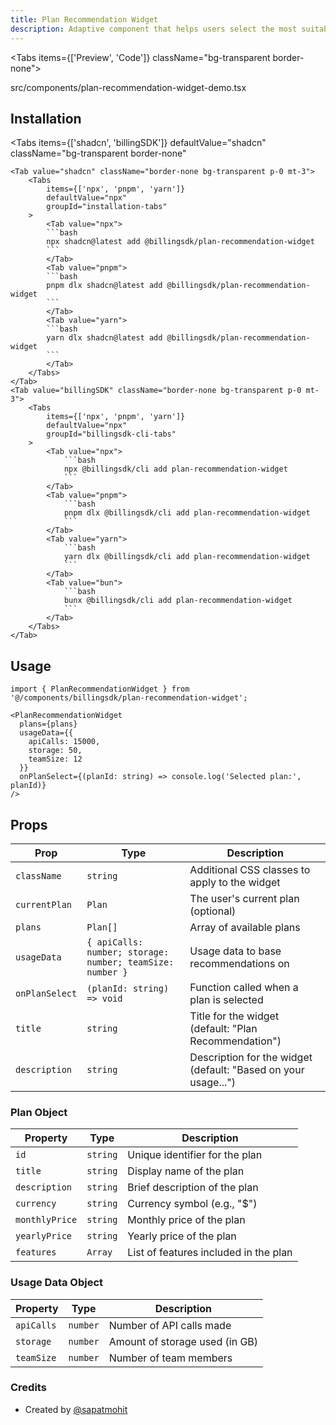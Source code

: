 ```yaml
---
title: Plan Recommendation Widget
description: Adaptive component that helps users select the most suitable subscription plan based on usage data and team size.
---
```


<Tabs items={['Preview', 'Code']} className="bg-transparent border-none">
  <Tab value="Preview" className="border-none bg-transparent p-0 mt-3">
    <PreviewComponents registryName="plan-recommendation-widget">
      <PlanRecommendationWidgetDemo />
    </PreviewComponents>
  </Tab>

  <Tab value="Code" className="mt-3">
    <include cwd lang="tsx" meta='title="@/components/plan-recommendation-widget-demo.tsx"'>src/components/plan-recommendation-widget-demo.tsx</include>
  </Tab>
</Tabs>

## Installation

<Tabs
	items={['shadcn', 'billingSDK']}
	defaultValue="shadcn"
	className="bg-transparent border-none"
>
	<Tab value="shadcn" className="border-none bg-transparent p-0 mt-3">
		<Tabs
			items={['npx', 'pnpm', 'yarn']}
			defaultValue="npx"
			groupId="installation-tabs"
		>
			<Tab value="npx">
			```bash
			npx shadcn@latest add @billingsdk/plan-recommendation-widget 
			```
			</Tab>
			<Tab value="pnpm">
			```bash
			pnpm dlx shadcn@latest add @billingsdk/plan-recommendation-widget 
			```
			</Tab>
			<Tab value="yarn">
			```bash
			yarn dlx shadcn@latest add @billingsdk/plan-recommendation-widget 
			```
			</Tab>
		</Tabs>
	</Tab>
	<Tab value="billingSDK" className="border-none bg-transparent p-0 mt-3">
		<Tabs
			items={['npx', 'pnpm', 'yarn']}
			defaultValue="npx"
			groupId="billingsdk-cli-tabs"
		>
			<Tab value="npx">
				```bash 
				npx @billingsdk/cli add plan-recommendation-widget 
				```
			</Tab>
			<Tab value="pnpm">
				```bash
				pnpm dlx @billingsdk/cli add plan-recommendation-widget 
				```
			</Tab>
			<Tab value="yarn">
				```bash
				yarn dlx @billingsdk/cli add plan-recommendation-widget 
				```		
			</Tab>
			<Tab value="bun">
				```bash 
				bunx @billingsdk/cli add plan-recommendation-widget 
				```
			</Tab>
		</Tabs>
	</Tab>
</Tabs>

## Usage

```tsx
import { PlanRecommendationWidget } from '@/components/billingsdk/plan-recommendation-widget';
```

```tsx
<PlanRecommendationWidget
  plans={plans}
  usageData={{
    apiCalls: 15000,
    storage: 50,
    teamSize: 12
  }}
  onPlanSelect={(planId: string) => console.log('Selected plan:', planId)}
/>
```

## Props

| Prop           | Type                                                                 | Description                                                   |
| -------------- | -------------------------------------------------------------------- | ------------------------------------------------------------- |
| `className`    | `string`                                                             | Additional CSS classes to apply to the widget                 |
| `currentPlan`  | `Plan`                                                               | The user's current plan (optional)                            |
| `plans`        | `Plan[]`                                                             | Array of available plans                                      |
| `usageData`    | `{ apiCalls: number; storage: number; teamSize: number }`            | Usage data to base recommendations on                         |
| `onPlanSelect` | `(planId: string) => void`                                           | Function called when a plan is selected                       |
| `title`        | `string`                                                             | Title for the widget (default: "Plan Recommendation")         |
| `description`  | `string`                                                             | Description for the widget (default: "Based on your usage...")|

### Plan Object

| Property        | Type     | Description                                |
| --------------- | -------- | ------------------------------------------ |
| `id`            | `string` | Unique identifier for the plan             |
| `title`         | `string` | Display name of the plan                   |
| `description`   | `string` | Brief description of the plan              |
| `currency`      | `string` | Currency symbol (e.g., "$")                |
| `monthlyPrice`  | `string` | Monthly price of the plan                  |
| `yearlyPrice`   | `string` | Yearly price of the plan                   |
| `features`      | `Array`  | List of features included in the plan      |

### Usage Data Object

| Property    | Type     | Description                              |
| ----------- | -------- | ---------------------------------------- |
| `apiCalls`  | `number` | Number of API calls made                 |
| `storage`   | `number` | Amount of storage used (in GB)           |
| `teamSize`  | `number` | Number of team members                   |

### Credits

- Created by [@sapatmohit](https://github.com/sapatmohit)